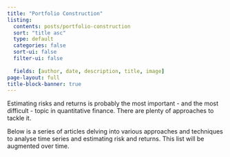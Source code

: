 ```yaml
---
title: "Portfolio Construction"
listing:
  contents: posts/portfolio-construction
  sort: "title asc"
  type: default
  categories: false
  sort-ui: false
  filter-ui: false
  
  fields: [author, date, description, title, image]
page-layout: full
title-block-banner: true
---
```



Estimating risks and returns is probably the most important - and the most difficult - topic in quantitative finance. There are plenty of approaches to tackle it.

Below is a series of articles delving into various approaches and techniques to analyse time series and estimating risk and returns. This list will be augmented over time.

::: {#sample-listings}
:::
